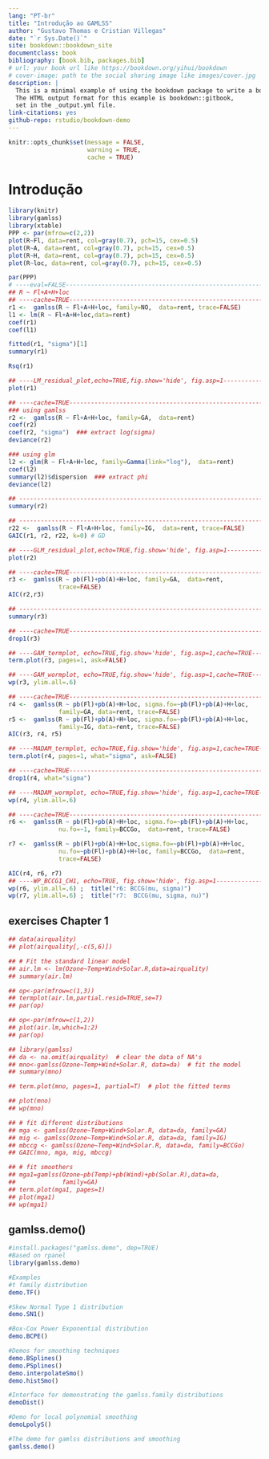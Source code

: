 ```yaml
--- 
lang: "PT-br"
title: "Introdução ao GAMLSS"
author: "Gustavo Thomas e Cristian Villegas"
date: "`r Sys.Date()`"
site: bookdown::bookdown_site
documentclass: book
bibliography: [book.bib, packages.bib]
# url: your book url like https://bookdown.org/yihui/bookdown
# cover-image: path to the social sharing image like images/cover.jpg
description: |
  This is a minimal example of using the bookdown package to write a book.
  The HTML output format for this example is bookdown::gitbook,
  set in the _output.yml file.
link-citations: yes
github-repo: rstudio/bookdown-demo
---
```



```r
knitr::opts_chunk$set(message = FALSE,
                      warning = TRUE,
                      cache = TRUE)
```


# Introdução



```r
library(knitr)
library(gamlss)
library(xtable)
PPP <- par(mfrow=c(2,2))
plot(R~Fl, data=rent, col=gray(0.7), pch=15, cex=0.5) 
plot(R~A, data=rent, col=gray(0.7), pch=15, cex=0.5) 
plot(R~H, data=rent, col=gray(0.7), pch=15, cex=0.5) 
plot(R~loc, data=rent, col=gray(0.7), pch=15, cex=0.5) 
```

```r
par(PPP)
# ----eval=FALSE----------------------------------------------------------
## R ~ Fl+A+H+loc
## ----cache=TRUE----------------------------------------------------------
r1 <-  gamlss(R ~ Fl+A+H+loc, family=NO,  data=rent, trace=FALSE)
l1 <- lm(R ~ Fl+A+H+loc,data=rent)
coef(r1)
coef(l1)
```


```r
fitted(r1, "sigma")[1]
summary(r1)

Rsq(r1)

## ----LM_residual_plot,echo=TRUE,fig.show='hide', fig.asp=1---------------
plot(r1)

## ----cache=TRUE----------------------------------------------------------
### using gamlss
r2 <-  gamlss(R ~ Fl+A+H+loc, family=GA,  data=rent)
coef(r2)
coef(r2, "sigma")  ### extract log(sigma)
deviance(r2)

### using glm 
l2 <- glm(R ~ Fl+A+H+loc, family=Gamma(link="log"),  data=rent)
coef(l2)
summary(l2)$dispersion  ### extract phi
deviance(l2)

## ------------------------------------------------------------------------
summary(r2)

## ------------------------------------------------------------------------
r22 <-  gamlss(R ~ Fl+A+H+loc, family=IG,  data=rent, trace=FALSE)
GAIC(r1, r2, r22, k=0) # GD

## ----GLM_residual_plot,echo=TRUE,fig.show='hide', fig.asp=1--------------
plot(r2)

## ----cache=TRUE----------------------------------------------------------
r3 <-  gamlss(R ~ pb(Fl)+pb(A)+H+loc, family=GA,  data=rent, 
              trace=FALSE)
AIC(r2,r3)

## ------------------------------------------------------------------------
summary(r3)

## ----cache=TRUE----------------------------------------------------------
drop1(r3) 

## ----GAM_termplot, echo=TRUE,fig.show='hide', fig.asp=1,cache=TRUE-------
term.plot(r3, pages=1, ask=FALSE)

## ----GAM_wormplot, echo=TRUE,fig.show='hide', fig.asp=1,cache=TRUE-------
wp(r3, ylim.all=.6)

## ----cache=TRUE----------------------------------------------------------
r4 <-  gamlss(R ~ pb(Fl)+pb(A)+H+loc, sigma.fo=~pb(Fl)+pb(A)+H+loc, 
              family=GA, data=rent, trace=FALSE)
r5 <-  gamlss(R ~ pb(Fl)+pb(A)+H+loc, sigma.fo=~pb(Fl)+pb(A)+H+loc, 
              family=IG, data=rent, trace=FALSE)
AIC(r3, r4, r5)

## ----MADAM_termplot, echo=TRUE,fig.show='hide', fig.asp=1,cache=TRUE-----
term.plot(r4, pages=1, what="sigma", ask=FALSE)

## ----cache=TRUE----------------------------------------------------------
drop1(r4, what="sigma")

## ----MADAM_wormplot, echo=TRUE,fig.show='hide', fig.asp=1,cache=TRUE-----
wp(r4, ylim.all=.6)

## ----cache=TRUE----------------------------------------------------------
r6 <-  gamlss(R ~ pb(Fl)+pb(A)+H+loc, sigma.fo=~pb(Fl)+pb(A)+H+loc,
              nu.fo=~1, family=BCCGo,  data=rent, trace=FALSE)

r7 <-  gamlss(R ~ pb(Fl)+pb(A)+H+loc,sigma.fo=~pb(Fl)+pb(A)+H+loc,
              nu.fo=~pb(Fl)+pb(A)+H+loc, family=BCCGo,  data=rent, 
              trace=FALSE)

AIC(r4, r6, r7)
## ----WP_BCCG1_CH1, echo=TRUE, fig.show='hide', fig.asp=1-----------------
wp(r6, ylim.all=.6) ;  title("r6: BCCG(mu, sigma)")
wp(r7, ylim.all=.6) ;  title("r7:  BCCG(mu, sigma, nu)")
```

##  exercises   Chapter 1

```r
## data(airquality)
## plot(airquality[,-c(5,6)])

## # Fit the standard linear model
## air.lm <- lm(Ozone~Temp+Wind+Solar.R,data=airquality)
## summary(air.lm)

## op<-par(mfrow=c(1,3))
## termplot(air.lm,partial.resid=TRUE,se=T)
## par(op)

## op<-par(mfrow=c(1,2))
## plot(air.lm,which=1:2)
## par(op)

## library(gamlss)
## da <- na.omit(airquality)  # clear the data of NA's
## mno<-gamlss(Ozone~Temp+Wind+Solar.R, data=da)  # fit the model
## summary(mno)

## term.plot(mno, pages=1, partial=T)  # plot the fitted terms

## plot(mno)
## wp(mno)

## # fit different distributions
## mga <- gamlss(Ozone~Temp+Wind+Solar.R, data=da, family=GA)
## mig <- gamlss(Ozone~Temp+Wind+Solar.R, data=da, family=IG)
## mbccg <- gamlss(Ozone~Temp+Wind+Solar.R, data=da, family=BCCGo)
## GAIC(mno, mga, mig, mbccg)

## # fit smoothers
## mga1=gamlss(Ozone~pb(Temp)+pb(Wind)+pb(Solar.R),data=da,
##             family=GA)
## term.plot(mga1, pages=1)
## plot(mga1)
## wp(mga1)
```

## gamlss.demo()

```r
#install.packages("gamlss.demo", dep=TRUE)
#Based on rpanel
library(gamlss.demo)

#Examples
#t family distribution
demo.TF()

#Skew Normal Type 1 distribution
demo.SN1()

#Box-Cox Power Exponential distribution
demo.BCPE()

#Demos for smoothing techniques
demo.BSplines()
demo.PSplines()
demo.interpolateSmo()
demo.histSmo()

#Interface for demonstrating the gamlss.family distributions
demoDist()

#Demo for local polynomial smoothing
demoLpolyS()

#The demo for gamlss distributions and smoothing
gamlss.demo()

```


